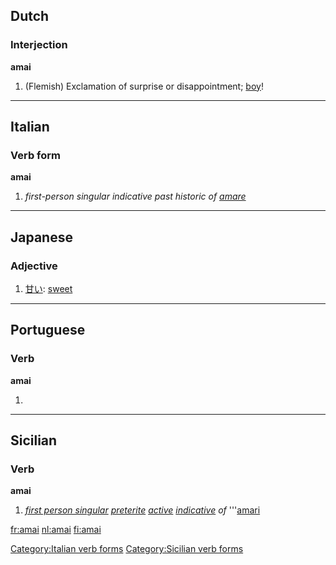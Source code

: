 ==Dutch==

===Interjection===
'''amai'''

# (Flemish) Exclamation of surprise or disappointment; [[boy]]!

----

==Italian==

===Verb form===
'''amai'''

# ''first-person singular indicative past historic of [[amare]]''

[[Category:Italian verb forms]]

----

==Japanese==

===Adjective===
{{ja-adj|r|decl=い|hira=あまい}}

# [[甘い]]: [[sweet]]

----

==Portuguese==

===Verb===
'''amai'''

# {{pt-verb form of|[[amar]]|ar|imperative|affirmative|plural|second}}

----

==Sicilian==

===Verb===
'''amai'''

# ''[[first person singular]] [[preterite]] [[active voice|active]] [[indicative mood|indicative]] of'' '''[[amari#Sicilian|amari]]

[[Category:Sicilian verb forms]]

[[fr:amai]]
[[nl:amai]]
[[fi:amai]]
